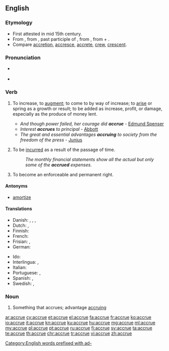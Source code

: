 {{was wotd|2008|October|10}}
==English==
{{wikipedia}}

===Etymology===
* First attested in mid 15th century.
* From {{etyl|enm|en}} {{term|acrewen|lang=enm}}, from {{etyl|fro|en}} {{term|acreue|acreüe|lang=fro}}, past participle of {{term|accreistre||to increase|lang=fro}}, from {{etyl|la|en}} {{term/t|la|accrēsco||increase}}, from {{term|ad||in addition|lang=la}} + {{term/t|la|crēscō||to grow}}.
* Compare [[accretion]], [[accresce]], [[accrete]], [[crew]], [[crescent]].

===Pronunciation===
* {{a|UK|US}} {{IPA|/əˈkɹuː/|/ə.ˈkɹu/}}
* {{audio|en-us-accrue.ogg|Audio (US)}}
*: {{rhymes|uː}}

===Verb===
{{en-verb|accru|ing}}

# {{context|intransitive|lang=en}} To increase, to [[augment]]; to come to by way of increase; to [[arise]] or spring as a growth or result; to be added as increase, profit, or damage, especially as the produce of money lent.
#* ''And though power failed, her courage did '''accrue''''' - [[w:Edmund Spenser|Edmund Spenser]]
#* ''Interest '''accrues''' to principal'' - [[Abbott]]
#* ''The great and essential advantages '''accruing''' to society from the freedom of the press'' - [[Junius]]
# {{context|intransitive|accounting|lang=en}} To be [[incurred]] as a result of the passage of time.
#: ''The monthly financial statements show all the actual but only some of the '''accrued''' expenses.''
# {{context|intransitive|legal|lang=en}} To become an enforceable and permanent right.

====Antonyms====
* {{sense|accounting}} [[amortize]] <!-- to ''decrease'' over time, rather than ''increase'' -->

====Translations====
{{trans-top|increase}}
* Danish: {{t|da|opsamle}}, {{t+|da|indsamle}}, {{t|da|tilfalde}}, {{t|da|påløbe}}
* Dutch: {{t+|nl|verhogen}}, {{t+|nl|groeien}}
* Finnish: {{t+|fi|kasvaa}}
* French: {{t+|fr|accroître}}
* Frisian: {{t|fy|krije}}, {{t|fy|groeien}}
* German: {{t|de|anfallen}}
{{trans-mid}}
* Ido: {{t+|io|amaseskar}}
* Interlingua: {{t|ia|accrescer}}, {{t|ia|aAccumular}}
* Italian: {{t+|it|accrescersi}}
* Portuguese: {{t+|pt|acrescer}}, {{t+|pt|acumular}}
* Spanish: {{t|es|acumularse}}, {{t|es|aumentarse}}
* Swedish: {{t+|sv|öka}}, {{t|sv|växa till}}
{{trans-bottom}}

===Noun===
{{en-noun}}

# {{context|obsolete|lang=en}} Something that accrues; advantage [[accruing]]

[[Category:English words prefixed with ad-]]

[[ar:accrue]]
[[cy:accrue]]
[[et:accrue]]
[[el:accrue]]
[[fa:accrue]]
[[fr:accrue]]
[[ko:accrue]]
[[io:accrue]]
[[it:accrue]]
[[kn:accrue]]
[[ku:accrue]]
[[hu:accrue]]
[[mg:accrue]]
[[ml:accrue]]
[[my:accrue]]
[[pl:accrue]]
[[pt:accrue]]
[[ru:accrue]]
[[fi:accrue]]
[[sv:accrue]]
[[ta:accrue]]
[[te:accrue]]
[[th:accrue]]
[[chr:accrue]]
[[tr:accrue]]
[[vi:accrue]]
[[zh:accrue]]